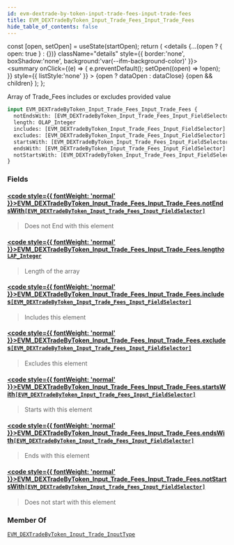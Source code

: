 ```yaml
---
id: evm-dextrade-by-token-input-trade-fees-input-trade-fees
title: EVM_DEXTradeByToken_Input_Trade_Fees_Input_Trade_Fees
hide_table_of_contents: false
---
```







  const [open, setOpen] = useState(startOpen);
  return (
    <details {...(open ? { open: true } : {})} className="details" style={{ border:'none', boxShadow:'none', background:'var(--ifm-background-color)' }}>
      <summary
        onClick={(e) => {
          e.preventDefault();
          setOpen((open) => !open);
        }}
        style={{ listStyle:'none' }}
      >
      {open ? dataOpen : dataClose}
      </summary>
      {open && children}
    </details>
  );
};










Array of Trade_Fees includes or excludes provided value


```graphql
input EVM_DEXTradeByToken_Input_Trade_Fees_Input_Trade_Fees {
  notEndsWith: [EVM_DEXTradeByToken_Input_Trade_Fees_Input_FieldSelector]
  length: OLAP_Integer
  includes: [EVM_DEXTradeByToken_Input_Trade_Fees_Input_FieldSelector]
  excludes: [EVM_DEXTradeByToken_Input_Trade_Fees_Input_FieldSelector]
  startsWith: [EVM_DEXTradeByToken_Input_Trade_Fees_Input_FieldSelector]
  endsWith: [EVM_DEXTradeByToken_Input_Trade_Fees_Input_FieldSelector]
  notStartsWith: [EVM_DEXTradeByToken_Input_Trade_Fees_Input_FieldSelector]
}
```




### Fields

#### [<code style={{ fontWeight: 'normal' }}>EVM_DEXTradeByToken_Input_Trade_Fees_Input_Trade_Fees.<b>notEndsWith</b></code>](#)<Bullet />[`[EVM_DEXTradeByToken_Input_Trade_Fees_Input_FieldSelector]`](/docs/graphql-reference/inputs/evm-dextrade-by-token-input-trade-fees-input-field-selector) <Badge class="badge badge--secondary" text="list"/> <Badge class="badge badge--secondary" text="input"/> 
> 
> 
> Does not End with this element
> 

#### [<code style={{ fontWeight: 'normal' }}>EVM_DEXTradeByToken_Input_Trade_Fees_Input_Trade_Fees.<b>length</b></code>](#)<Bullet />[`OLAP_Integer`](/docs/graphql-reference/inputs/olap-integer) <Badge class="badge badge--secondary" text="input"/> 
> 
> 
> Length of the array
> 

#### [<code style={{ fontWeight: 'normal' }}>EVM_DEXTradeByToken_Input_Trade_Fees_Input_Trade_Fees.<b>includes</b></code>](#)<Bullet />[`[EVM_DEXTradeByToken_Input_Trade_Fees_Input_FieldSelector]`](/docs/graphql-reference/inputs/evm-dextrade-by-token-input-trade-fees-input-field-selector) <Badge class="badge badge--secondary" text="list"/> <Badge class="badge badge--secondary" text="input"/> 
> 
> 
> Includes this element
> 

#### [<code style={{ fontWeight: 'normal' }}>EVM_DEXTradeByToken_Input_Trade_Fees_Input_Trade_Fees.<b>excludes</b></code>](#)<Bullet />[`[EVM_DEXTradeByToken_Input_Trade_Fees_Input_FieldSelector]`](/docs/graphql-reference/inputs/evm-dextrade-by-token-input-trade-fees-input-field-selector) <Badge class="badge badge--secondary" text="list"/> <Badge class="badge badge--secondary" text="input"/> 
> 
> 
> Excludes this element
> 

#### [<code style={{ fontWeight: 'normal' }}>EVM_DEXTradeByToken_Input_Trade_Fees_Input_Trade_Fees.<b>startsWith</b></code>](#)<Bullet />[`[EVM_DEXTradeByToken_Input_Trade_Fees_Input_FieldSelector]`](/docs/graphql-reference/inputs/evm-dextrade-by-token-input-trade-fees-input-field-selector) <Badge class="badge badge--secondary" text="list"/> <Badge class="badge badge--secondary" text="input"/> 
> 
> 
> Starts with this element
> 

#### [<code style={{ fontWeight: 'normal' }}>EVM_DEXTradeByToken_Input_Trade_Fees_Input_Trade_Fees.<b>endsWith</b></code>](#)<Bullet />[`[EVM_DEXTradeByToken_Input_Trade_Fees_Input_FieldSelector]`](/docs/graphql-reference/inputs/evm-dextrade-by-token-input-trade-fees-input-field-selector) <Badge class="badge badge--secondary" text="list"/> <Badge class="badge badge--secondary" text="input"/> 
> 
> 
> Ends with this element
> 

#### [<code style={{ fontWeight: 'normal' }}>EVM_DEXTradeByToken_Input_Trade_Fees_Input_Trade_Fees.<b>notStartsWith</b></code>](#)<Bullet />[`[EVM_DEXTradeByToken_Input_Trade_Fees_Input_FieldSelector]`](/docs/graphql-reference/inputs/evm-dextrade-by-token-input-trade-fees-input-field-selector) <Badge class="badge badge--secondary" text="list"/> <Badge class="badge badge--secondary" text="input"/> 
> 
> 
> Does not start with this element
> 



### Member Of

[`EVM_DEXTradeByToken_Input_Trade_InputType`](/docs/graphql-reference/inputs/evm-dextrade-by-token-input-trade-input-type)  <Badge class="badge badge--secondary" text="input"/>

